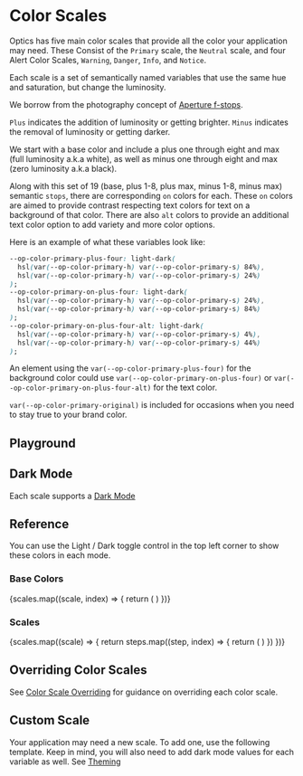 
<Meta of={ColorScaleStories} />

# Color Scales

<div
  dangerouslySetInnerHTML={{
    __html: createSourceCodeLink({ link: 'core/tokens/scale_color_tokens.css' }).outerHTML,
  }}
></div>

Optics has five main color scales that provide all the color your application may need. These Consist of the `Primary` scale, the `Neutral` scale, and four Alert Color Scales, `Warning`, `Danger`, `Info`, and `Notice`.

Each scale is a set of semantically named variables that use the same hue and saturation, but change the luminosity.

We borrow from the photography concept of [Aperture f-stops](https://www.adobe.com/creativecloud/photography/discover/f-stop.html).

`Plus` indicates the addition of luminosity or getting brighter. `Minus` indicates the removal of luminosity or getting darker.

We start with a base color and include a plus one through eight and max (full luminosity a.k.a white), as well as minus one through eight and max (zero luminosity a.k.a black).

Along with this set of 19 (base, plus 1-8, plus max, minus 1-8, minus max) semantic `stops`, there are corresponding `on` colors for each.
These `on` colors are aimed to provide contrast respecting text colors for text on a background of that color. There are also `alt` colors to provide an additional text color option to add variety and more color options.

Here is an example of what these variables look like:

```css
--op-color-primary-plus-four: light-dark(
  hsl(var(--op-color-primary-h) var(--op-color-primary-s) 84%),
  hsl(var(--op-color-primary-h) var(--op-color-primary-s) 24%)
);
--op-color-primary-on-plus-four: light-dark(
  hsl(var(--op-color-primary-h) var(--op-color-primary-s) 24%),
  hsl(var(--op-color-primary-h) var(--op-color-primary-s) 84%)
);
--op-color-primary-on-plus-four-alt: light-dark(
  hsl(var(--op-color-primary-h) var(--op-color-primary-s) 4%),
  hsl(var(--op-color-primary-h) var(--op-color-primary-s) 44%)
);
```

An element using the `var(--op-color-primary-plus-four)` for the background color could use `var(--op-color-primary-on-plus-four)` or `var(--op-color-primary-on-plus-four-alt)` for the text color.

`var(--op-color-primary-original)` is included for occasions when you need to stay true to your brand color.

## Playground

<Canvas of={ColorScaleStories.Primary} />
<Controls of={ColorScaleStories.Primary} />

## Dark Mode

Each scale supports a [Dark Mode](?path=/docs/overview-themes--docs#dark-mode)

## Reference

You can use the Light / Dark toggle control in the top left corner to show these colors in each mode.

### Base Colors

<ColorPalette>
  {scales.map((scale, index) => {
    return (
      <ColorItem
        key={index}
        title={`--op-color-${scale}-original`}
        subtitle={`${capitalize(scale)} Color`}
        colors={{
          [`--op-color-${scale}-original`]: getHSLFromVar(`--op-color-${scale}-original`),
        }}
      />
    )
  })}
</ColorPalette>

### Scales

<ColorPalette>
  {scales.map((scale) => {
    return steps.map((step, index) => {
      return (
        <ColorItem
          key={index}
          title={`--op-color-${scale}-${step}`}
          subtitle={`${capitalize(scale)} Color`}
          colors={{
            [`--op-color-${scale}-${step}`]: getHSLFromVar(`--op-color-${scale}-${step}`),
            [`--op-color-${scale}-on-${step}`]: getHSLFromVar(`--op-color-${scale}-on-${step}`),
            [`--op-color-${scale}-on-${step}-alt`]: getHSLFromVar(`--op-color-${scale}-on-${step}-alt`),
          }}
        />
      )
    })
  })}
</ColorPalette>

## Overriding Color Scales

See [Color Scale Overriding](?path=/docs/overview-scale-overriding--docs#color-scale-overriding) for guidance on overriding each color scale.

## Custom Scale

Your application may need a new scale. To add one, use the following template. Keep in mind, you will also need to add dark mode values for each variable as well. See [Theming](?path=/docs/overview-themes--docs#theming)

```css
:root {
  /* {name}-color */

  --op-color-{name}-h: new-value-h;
  --op-color-{name}-s: new-value-s;
  --op-color-{name}-l: new-value-l;

  /* {name}-semantic-scale */

  --op-color-{name}-original: hsl(var(--op-color-{name}-h) var(--op-color-{name}-s) var(--op-color-{name}-l));

  /* Main Scale */
  --op-color-{name}-plus-max: light-dark(
    hsl(var(--op-color-{name}-h) var(--op-color-{name}-s) 100%),
    hsl(var(--op-color-{name}-h) var(--op-color-{name}-s) 10%)
  );
  --op-color-{name}-plus-eight: light-dark(
    hsl(var(--op-color-{name}-h) var(--op-color-{name}-s) 98%),
    hsl(var(--op-color-{name}-h) var(--op-color-{name}-s) 18%)
  );
  --op-color-{name}-plus-seven: light-dark(
    hsl(var(--op-color-{name}-h) var(--op-color-{name}-s) 96%),
    hsl(var(--op-color-{name}-h) var(--op-color-{name}-s) 16%)
  );
  --op-color-{name}-plus-six: light-dark(
    hsl(var(--op-color-{name}-h) var(--op-color-{name}-s) 94%),
    hsl(var(--op-color-{name}-h) var(--op-color-{name}-s) 14%)
  );
  --op-color-{name}-plus-five: light-dark(
    hsl(var(--op-color-{name}-h) var(--op-color-{name}-s) 90%),
    hsl(var(--op-color-{name}-h) var(--op-color-{name}-s) 10%)
  );
  --op-color-{name}-plus-four: light-dark(
    hsl(var(--op-color-{name}-h) var(--op-color-{name}-s) 84%),
    hsl(var(--op-color-{name}-h) var(--op-color-{name}-s) 14%)
  );
  --op-color-{name}-plus-three: light-dark(
    hsl(var(--op-color-{name}-h) var(--op-color-{name}-s) 70%),
    hsl(var(--op-color-{name}-h) var(--op-color-{name}-s) 10%)
  );
  --op-color-{name}-plus-two: light-dark(
    hsl(var(--op-color-{name}-h) var(--op-color-{name}-s) 64%),
    hsl(var(--op-color-{name}-h) var(--op-color-{name}-s) 14%)
  );
  --op-color-{name}-plus-one: light-dark(
    hsl(var(--op-color-{name}-h) var(--op-color-{name}-s) 45%),
    hsl(var(--op-color-{name}-h) var(--op-color-{name}-s) 15%)
  );
  --op-color-{name}-base: light-dark(
    hsl(var(--op-color-{name}-h) var(--op-color-{name}-s) 40%),
    hsl(var(--op-color-{name}-h) var(--op-color-{name}-s) 10%)
  );
  --op-color-{name}-minus-one: light-dark(
    hsl(var(--op-color-{name}-h) var(--op-color-{name}-s) 36%),
    hsl(var(--op-color-{name}-h) var(--op-color-{name}-s) 16%)
  );
  --op-color-{name}-minus-two: light-dark(
    hsl(var(--op-color-{name}-h) var(--op-color-{name}-s) 32%),
    hsl(var(--op-color-{name}-h) var(--op-color-{name}-s) 12%)
  );
  --op-color-{name}-minus-three: light-dark(
    hsl(var(--op-color-{name}-h) var(--op-color-{name}-s) 28%),
    hsl(var(--op-color-{name}-h) var(--op-color-{name}-s) 8%)
  );
  --op-color-{name}-minus-four: light-dark(
    hsl(var(--op-color-{name}-h) var(--op-color-{name}-s) 24%),
    hsl(var(--op-color-{name}-h) var(--op-color-{name}-s) 4%)
  );
  --op-color-{name}-minus-five: light-dark(
    hsl(var(--op-color-{name}-h) var(--op-color-{name}-s) 20%),
    hsl(var(--op-color-{name}-h) var(--op-color-{name}-s) 5%)
  );
  --op-color-{name}-minus-six: light-dark(
    hsl(var(--op-color-{name}-h) var(--op-color-{name}-s) 16%),
    hsl(var(--op-color-{name}-h) var(--op-color-{name}-s) 6%)
  );
  --op-color-{name}-minus-seven: light-dark(
    hsl(var(--op-color-{name}-h) var(--op-color-{name}-s) 8%),
    hsl(var(--op-color-{name}-h) var(--op-color-{name}-s) 88%)
  );
  --op-color-{name}-minus-eight: light-dark(
    hsl(var(--op-color-{name}-h) var(--op-color-{name}-s) 4%),
    hsl(var(--op-color-{name}-h) var(--op-color-{name}-s) 84%)
  );
  --op-color-{name}-minus-max: light-dark(
    hsl(var(--op-color-{name}-h) var(--op-color-{name}-s) 0%),
    hsl(var(--op-color-{name}-h) var(--op-color-{name}-s) 80%)
  );

  /* On Scale */
  --op-color-{name}-on-plus-max: light-dark(
    hsl(var(--op-color-{name}-h) var(--op-color-{name}-s) 0%),
    hsl(var(--op-color-{name}-h) var(--op-color-{name}-s) 100%)
  );
  --op-color-{name}-on-plus-max-alt: light-dark(
    hsl(var(--op-color-{name}-h) var(--op-color-{name}-s) 20%),
    hsl(var(--op-color-{name}-h) var(--op-color-{name}-s) 80%)
  );
  --op-color-{name}-on-plus-eight: light-dark(
    hsl(var(--op-color-{name}-h) var(--op-color-{name}-s) 4%),
    hsl(var(--op-color-{name}-h) var(--op-color-{name}-s) 40%)
  );
  --op-color-{name}-on-plus-eight-alt: light-dark(
    hsl(var(--op-color-{name}-h) var(--op-color-{name}-s) 24%),
    hsl(var(--op-color-{name}-h) var(--op-color-{name}-s) 84%)
  );
  --op-color-{name}-on-plus-seven: light-dark(
    hsl(var(--op-color-{name}-h) var(--op-color-{name}-s) 8%),
    hsl(var(--op-color-{name}-h) var(--op-color-{name}-s) 88%)
  );
  --op-color-{name}-on-plus-seven-alt: light-dark(
    hsl(var(--op-color-{name}-h) var(--op-color-{name}-s) 28%),
    hsl(var(--op-color-{name}-h) var(--op-color-{name}-s) 88%)
  );
  --op-color-{name}-on-plus-six: light-dark(
    hsl(var(--op-color-{name}-h) var(--op-color-{name}-s) 16%),
    hsl(var(--op-color-{name}-h) var(--op-color-{name}-s) 76%)
  );
  --op-color-{name}-on-plus-six-alt: light-dark(
    hsl(var(--op-color-{name}-h) var(--op-color-{name}-s) 26%),
    hsl(var(--op-color-{name}-h) var(--op-color-{name}-s) 96%)
  );
  --op-color-{name}-on-plus-five: light-dark(
    hsl(var(--op-color-{name}-h) var(--op-color-{name}-s) 20%),
    hsl(var(--op-color-{name}-h) var(--op-color-{name}-s) 60%)
  );
  --op-color-{name}-on-plus-five-alt: light-dark(
    hsl(var(--op-color-{name}-h) var(--op-color-{name}-s) 40%),
    hsl(var(--op-color-{name}-h) var(--op-color-{name}-s) 90%)
  );
  --op-color-{name}-on-plus-four: light-dark(
    hsl(var(--op-color-{name}-h) var(--op-color-{name}-s) 24%),
    hsl(var(--op-color-{name}-h) var(--op-color-{name}-s) 94%)
  );
  --op-color-{name}-on-plus-four-alt: light-dark(
    hsl(var(--op-color-{name}-h) var(--op-color-{name}-s) 4%),
    hsl(var(--op-color-{name}-h) var(--op-color-{name}-s) 74%)
  );
  --op-color-{name}-on-plus-three: light-dark(
    hsl(var(--op-color-{name}-h) var(--op-color-{name}-s) 20%),
    hsl(var(--op-color-{name}-h) var(--op-color-{name}-s) 70%)
  );
  --op-color-{name}-on-plus-three-alt: light-dark(
    hsl(var(--op-color-{name}-h) var(--op-color-{name}-s) 10%),
    hsl(var(--op-color-{name}-h) var(--op-color-{name}-s) 90%)
  );
  --op-color-{name}-on-plus-two: light-dark(
    hsl(var(--op-color-{name}-h) var(--op-color-{name}-s) 16%),
    hsl(var(--op-color-{name}-h) var(--op-color-{name}-s) 46%)
  );
  --op-color-{name}-on-plus-two-alt: light-dark(
    hsl(var(--op-color-{name}-h) var(--op-color-{name}-s) 6%),
    hsl(var(--op-color-{name}-h) var(--op-color-{name}-s) 76%)
  );
  --op-color-{name}-on-plus-one: light-dark(
    hsl(var(--op-color-{name}-h) var(--op-color-{name}-s) 100%),
    hsl(var(--op-color-{name}-h) var(--op-color-{name}-s) 0%)
  );
  --op-color-{name}-on-plus-one-alt: light-dark(
    hsl(var(--op-color-{name}-h) var(--op-color-{name}-s) 95%),
    hsl(var(--op-color-{name}-h) var(--op-color-{name}-s) 5%)
  );
  --op-color-{name}-on-base: light-dark(
    hsl(var(--op-color-{name}-h) var(--op-color-{name}-s) 100%),
    hsl(var(--op-color-{name}-h) var(--op-color-{name}-s) 10%)
  );
  --op-color-{name}-on-base-alt: light-dark(
    hsl(var(--op-color-{name}-h) var(--op-color-{name}-s) 88%),
    hsl(var(--op-color-{name}-h) var(--op-color-{name}-s) 8%)
  );
  --op-color-{name}-on-minus-one: light-dark(
    hsl(var(--op-color-{name}-h) var(--op-color-{name}-s) 94%),
    hsl(var(--op-color-{name}-h) var(--op-color-{name}-s) 4%)
  );
  --op-color-{name}-on-minus-one-alt: light-dark(
    hsl(var(--op-color-{name}-h) var(--op-color-{name}-s) 82%),
    hsl(var(--op-color-{name}-h) var(--op-color-{name}-s) 2%)
  );
  --op-color-{name}-on-minus-two: light-dark(
    hsl(var(--op-color-{name}-h) var(--op-color-{name}-s) 90%),
    hsl(var(--op-color-{name}-h) var(--op-color-{name}-s) 10%)
  );
  --op-color-{name}-on-minus-two-alt: light-dark(
    hsl(var(--op-color-{name}-h) var(--op-color-{name}-s) 78%),
    hsl(var(--op-color-{name}-h) var(--op-color-{name}-s) 8%)
  );
  --op-color-{name}-on-minus-three: light-dark(
    hsl(var(--op-color-{name}-h) var(--op-color-{name}-s) 86%),
    hsl(var(--op-color-{name}-h) var(--op-color-{name}-s) 6%)
  );
  --op-color-{name}-on-minus-three-alt: light-dark(
    hsl(var(--op-color-{name}-h) var(--op-color-{name}-s) 74%),
    hsl(var(--op-color-{name}-h) var(--op-color-{name}-s) 4%)
  );
  --op-color-{name}-on-minus-four: light-dark(
    hsl(var(--op-color-{name}-h) var(--op-color-{name}-s) 84%),
    hsl(var(--op-color-{name}-h) var(--op-color-{name}-s) 4%)
  );
  --op-color-{name}-on-minus-four-alt: light-dark(
    hsl(var(--op-color-{name}-h) var(--op-color-{name}-s) 72%),
    hsl(var(--op-color-{name}-h) var(--op-color-{name}-s) 2%)
  );
  --op-color-{name}-on-minus-five: light-dark(
    hsl(var(--op-color-{name}-h) var(--op-color-{name}-s) 88%),
    hsl(var(--op-color-{name}-h) var(--op-color-{name}-s) 8%)
  );
  --op-color-{name}-on-minus-five-alt: light-dark(
    hsl(var(--op-color-{name}-h) var(--op-color-{name}-s) 78%),
    hsl(var(--op-color-{name}-h) var(--op-color-{name}-s) 8%)
  );
  --op-color-{name}-on-minus-six: light-dark(
    hsl(var(--op-color-{name}-h) var(--op-color-{name}-s) 94%),
    hsl(var(--op-color-{name}-h) var(--op-color-{name}-s) 4%)
  );
  --op-color-{name}-on-minus-six-alt: light-dark(
    hsl(var(--op-color-{name}-h) var(--op-color-{name}-s) 82%),
    hsl(var(--op-color-{name}-h) var(--op-color-{name}-s) 2%)
  );
  --op-color-{name}-on-minus-seven: light-dark(
    hsl(var(--op-color-{name}-h) var(--op-color-{name}-s) 96%),
    hsl(var(--op-color-{name}-h) var(--op-color-{name}-s) 6%)
  );
  --op-color-{name}-on-minus-seven-alt: light-dark(
    hsl(var(--op-color-{name}-h) var(--op-color-{name}-s) 84%),
    hsl(var(--op-color-{name}-h) var(--op-color-{name}-s) 4%)
  );
  --op-color-{name}-on-minus-eight: light-dark(
    hsl(var(--op-color-{name}-h) var(--op-color-{name}-s) 98%),
    hsl(var(--op-color-{name}-h) var(--op-color-{name}-s) 8%)
  );
  --op-color-{name}-on-minus-eight-alt: light-dark(
    hsl(var(--op-color-{name}-h) var(--op-color-{name}-s) 86%),
    hsl(var(--op-color-{name}-h) var(--op-color-{name}-s) 6%)
  );
  --op-color-{name}-on-minus-max: light-dark(
    hsl(var(--op-color-{name}-h) var(--op-color-{name}-s) 100%),
    hsl(var(--op-color-{name}-h) var(--op-color-{name}-s) 10%)
  );
  --op-color-{name}-on-minus-max-alt: light-dark(
    hsl(var(--op-color-{name}-h) var(--op-color-{name}-s) 88%),
    hsl(var(--op-color-{name}-h) var(--op-color-{name}-s) 8%)
  );
}
```
